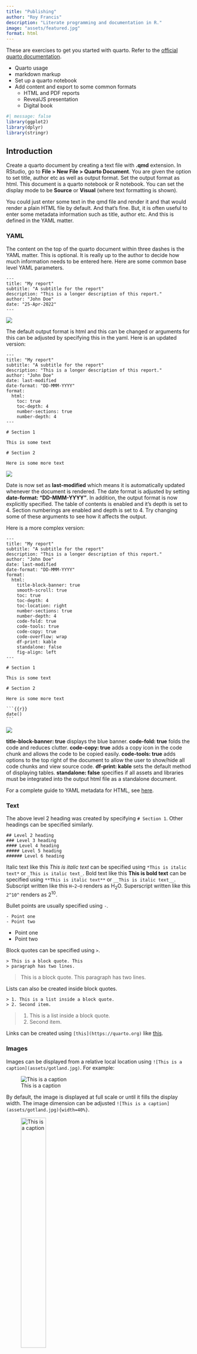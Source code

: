 ```yaml
---
title: "Publishing"
author: "Roy Francis"
description: "Literate programming and documentation in R."
image: "assets/featured.jpg"
format: html
---
```


::: callout-note
These are exercises to get you started with quarto. Refer to the [official quarto documentation](https://quarto.org).

- Quarto usage
- markdown markup
- Set up a quarto notebook
- Add content and export to some common formats
  - HTML and PDF reports
  - RevealJS presentation
  - Digital book
:::

```r
#| message: false
library(ggplot2)
library(dplyr)
library(stringr)
```

## Introduction

Create a quarto document by creating a text file with **.qmd** extension. In RStudio, go to **File > New File > Quarto Document**. You are given the option to set title, author etc as well as output format. Set the output format as html. This document is a quarto notebook or R notebook. You can set the display mode to be **Source** or **Visual** (where text formatting is shown).

You could just enter some text in the qmd file and render it and that would render a plain HTML file by default. And that's fine. But, it is often useful to enter some metadata information such as title, author etc. And this is defined in the YAML matter.

### YAML

The content on the top of the quarto document within three dashes is the YAML matter. This is optional. It is really up to the author to decide how much information needs to be entered here. Here are some common base level YAML parameters.

````
---
title: "My report"
subtitle: "A subtitle for the report"
description: "This is a longer description of this report."
author: "John Doe"
date: "25-Apr-2022"
---
````

::: {.shadow}
![](assets/report-a.png)
:::

The default output format is html and this can be changed or arguments for this can be adjusted by specifying this in the yaml. Here is an updated version:

````
---
title: "My report"
subtitle: "A subtitle for the report"
description: "This is a longer description of this report."
author: "John Doe"
date: last-modified
date-format: "DD-MMM-YYYY"
format:
  html:
    toc: true
    toc-depth: 4
    number-sections: true
    number-depth: 4
---

# Section 1

This is some text

# Section 2

Here is some more text
````

::: {.shadow}
![](assets/report-b.png)
:::

Date is now set as **last-modified** which means it is automatically updated whenever the document is rendered. The date format is adjusted by setting **date-format: "DD-MMM-YYYY"**. In addition, the output format is now explicitly specified. The table of contents is enabled and it's depth is set to 4. Section numberings are enabled and depth is set to 4. Try changing some of these arguments to see how it affects the output.

Here is a more complex version:

````
---
title: "My report"
subtitle: "A subtitle for the report"
description: "This is a longer description of this report."
author: "John Doe"
date: last-modified
date-format: "DD-MMM-YYYY"
format:
  html:
    title-block-banner: true
    smooth-scroll: true
    toc: true
    toc-depth: 4
    toc-location: right
    number-sections: true
    number-depth: 4
    code-fold: true
    code-tools: true
    code-copy: true
    code-overflow: wrap
    df-print: kable
    standalone: false
    fig-align: left
---

# Section 1

This is some text

# Section 2

Here is some more text

```{{r}}
date()
```
````

::: {.shadow}
![](assets/report-c.png)
:::

**title-block-banner: true** displays the blue banner. **code-fold: true** folds the code and reduces clutter. **code-copy: true** adds a copy icon in the code chunk and allows the code to be copied easily. **code-tools: true** adds options to the top right of the document to allow the user to show/hide all code chunks and view source code. **df-print: kable** sets the default method of displaying tables. **standalone: false** specifies if all assets and libraries must be integrated into the output html file as a standalone document.

For a complete guide to YAML metadata for HTML, see [here](https://quarto.org/docs/reference/formats/html.html#metadata).

### Text

The above level 2 heading was created by specifying `# Section 1`. Other headings can be specified similarly.

```
## Level 2 heading  
### Level 3 heading  
#### Level 4 heading  
##### Level 5 heading  
###### Level 6 heading
```

Italic text like this *This is italic text* can be specified using `*This is italic text*` or `_This is italic text_`. Bold text like this **This is bold text** can be specified using `**This is italic text**` or `__This is italic text__`. Subscript written like this `H~2~O` renders as H~2~O. Superscript written like this `2^10^` renders as 2^10^.

Bullet points are usually specified using `-`.

```
- Point one
- Point two
```

- Point one
- Point two

Block quotes can be specified using `>`.

```
> This is a block quote. This
> paragraph has two lines.
```

> This is a block quote. This paragraph has two lines.

Lists can also be created inside block quotes.

```
> 1. This is a list inside a block quote.
> 2. Second item.
```

> 1.  This is a list inside a block quote.
> 2.  Second item.

Links can be created using `[this](https://quarto.org)` like [this](https://quarto.org).

### Images

Images can be displayed from a relative local location using `![This is a caption](assets/gotland.jpg)`. For example:

![This is a caption](assets/gotland.jpg)

By default, the image is displayed at full scale or until it fills the display width. The image dimension can be adjusted `![This is a caption](assets/gotland.jpg){width=40%}`.

![This is a caption](assets/gotland.jpg){width="40%"}

For finer control, raw HTML can be used. For example;

```
<img src="assets/gotland.jpg" width="150px">
```

<img src="assets/gotland.jpg" width="150px"/>

Images can also be displayed using R code. Chunks option `out.width` in RMarkdown can be used to control image display size.

This image is displayed at a size of 200 pixels.

````
```{{r}}
#| out-width: "200px"
knitr::include_graphics("assets/gotland.jpg")
```
````

```r
#| echo: false
#| out-width: "200px"
knitr::include_graphics("assets/gotland.jpg")
```

This image is displayed at a size of 75 pixels.

````
```{{r}}
#| out-width: "75px"
knitr::include_graphics("assets/gotland.jpg")
```
````

```r
#| echo: false
#| out-width: "75px"
knitr::include_graphics("assets/gotland.jpg")
```

### Code

Text can be formatted as code. Code is displayed using monospaced font. Code formatting that stands by itself as a paragraph is called block code. Block codes are specified using three backticks ```` ``` ```` followed by code and then three more backticks.

This text below

````
```
This is generic block code.
```
````

renders like this

```
This is generic block code.
```

Code formatting can also be included in the middle of a sentence. This is called inline code formatting. Using this `` `This is an inline formatted code.` `` renders like this: `This is an inline formatted code.`

The above codes are not actually executed. They are just text formatted in a different font. Code can be executed by specifying the language along with the backticks. Block code formatted as such:

````
```{{r}}
str(iris)
```
````

renders like this:

```r
str(iris)
```

Code blocks are called chunks. The chunk is executed when this document is rendered. In the above example, the rendered output has two chunks; input and output chunks. The rendered code output is also given code highlighting based on the language. For example;

This code chunk

````
```{{r}}
#| eval: false
ggplot(dfr4,aes(x=Month,y=fraction,colour=Year,group=Year))+
  geom_point(size=2)+
  geom_line()+
  labs(x="Month",y="Fraction of support issues")+
  scale_colour_manual(values=c("#000000","#E69F00","#56B4E9",
  "#009E73","#F0E442","#006699","#D55E00","#CC79A7"))+
  theme_bw(base_size=12,base_family="Gidole")+
  theme(panel.border=element_blank(),
        panel.grid.minor=element_blank(),
        panel.grid.major.x=element_blank(),
        axis.ticks=element_blank())
```
````

when rendered (`echo: true` by default, but not evaluated) looks like

```r
#| eval: false
ggplot(dfr4,aes(x=Month,y=fraction,colour=Year,group=Year))+
  geom_point(size=2)+
  geom_line()+
  labs(x="Month",y="Fraction of support issues")+
  scale_colour_manual(values=c("#000000","#E69F00","#56B4E9",
  "#009E73","#F0E442","#006699","#D55E00","#CC79A7"))+
  theme_bw(base_size=12,base_family="Gidole")+
  theme(panel.border=element_blank(),
        panel.grid.minor=element_blank(),
        panel.grid.major.x=element_blank(),
        axis.ticks=element_blank())
```

The behaviour of code chunks can be adjusted using chunk parameters or execution options. The chunk has several options which can be used to control chunk properties.

Using `eval: false` prevents that chunk from being executed. `eval: true` which is the default, executes the chunk. Using `echo: false` prevents the code from that chunk from being displayed. Using `output: false` hides the output from that chunk. Here are some of them:

| Option  | Default  | Description                          |
|---------|----------|--------------------------------------|
| eval    | true     | Evaluates the code in this chunk     |
| echo    | true     | Display the code                     |
| output  | true     | true, false or asis                  |
| warning | true     | Display warnings from code execution |
| error   | false    | Display error from code execution    |
| message | true     | Display messages from this chunk     |
| include | true     | Include this chunk or not            |

Chunk options are specified like this:

````
```{{r}}
#| eval: false
#| echo: false
#| fig-height: 6
#| fig-width: 7
```
````

These chunk arguments or execution options can also be set globally in the YAML matter.

```
---
execute:
  eval: true
  echo: false
---
```

There are many other [execution options](https://quarto.org/docs/computations/execution-options.html). 

### Tables

This is a table with a label and a dynamically generated caption.

````
```{{r}}
#| label: tbl-iris
#| tbl-cap: !expr paste0("The column names are",paste(colnames(iris),collapse=", "))

head(iris)
```
````

```r
#| echo: false
#| label: tbl-iris
#| tbl-cap: !expr paste0("The column names are",paste(colnames(iris),collapse=", "))

head(iris)
```

Tables can be also be simple markdown.

```
|#|Sepal.Length|Sepal.Width|Petal.Length|Petal.Width|Species|
|---|---|---|---|---|---|
|1|5.1|3.5|1.4|0.2|setosa|
|2|4.9|3.0|1.4|0.2|setosa|
|3|4.7|3.2|1.3|0.2|setosa|
|4|4.6|3.1|1.5|0.2|setosa|

: This is a caption {#tbl-markdown-table}
```

|#|Sepal.Length|Sepal.Width|Petal.Length|Petal.Width|Species|
|---|---|---|---|---|---|
|1|5.1|3.5|1.4|0.2|setosa|
|2|4.9|3.0|1.4|0.2|setosa|
|3|4.7|3.2|1.3|0.2|setosa|
|4|4.6|3.1|1.5|0.2|setosa|

: This is a caption {#tbl-markdown-table}

### Plots

R Plots can be plotted like below:

````         
```{{r}}
#| label: fig-plot-a
#| fig-cap: This is a figure caption.
#| fig-height:6
#| fig-width: 6
plot(x=iris$Petal.Length,y=iris$Petal.Width)
```
````

```r
#| echo: false
#| label: fig-plot-a
#| fig-cap: This is a figure caption.
#| fig-height: 6
#| fig-width: 6
plot(x=iris$Petal.Length,y=iris$Petal.Width)
```

### Export

The quarto notebook can be exported into various format. The most common formats are HTML and PDF.

#### HTML

The quarto document can be previewed as an HTML inside RStudio by clicking the 'Render' button.

The document can be exported from R using the **quarto** R package.

```r
#| eval: false
quarto::quarto_render("document.qmd")
```

The document can be rendered from the terminal as such:

```bash
#| eval: false
quarto render document.qmd
```

HTML documents can be opened and viewed in any standard browser such as Chrome, Safari, Firefox etc.

#### PDF

A qmd document can be converted to a PDF. Behind the scenes, the markdown is converted to TeX format. The conversion to PDF needs a tool that understands TeX format and converts to PDF. This can be softwares like 'MacTeX', 'MikTeX' etc. which needs to be installed on the system beforehand. A light-weight option is to install R package **tinytex**.

The **format** argument in the YAML matter must be changed to `pdf`, and the **pdf-engine** option may need to be changed as needed. If using **tinytex**, set **pdf-engine: pdflatex**.

Sometimes TeX converters may need additional libraries which may need to be installed. And all features of HTML are not supported on TeX which may return errors.

See [here](https://quarto.org/docs/reference/formats/pdf.html) for more PDF options.

## Report

Try to recreate the report below:

::: {.shadow}
![](challenges/report.png)
:::

Click [here](challenges/report.html) to view the sample report. The source code for the page is available on the page.

The aim of the report is to subset the iris dataset and create a report on the subsetted data.

This is how the YAML metadata is organised:

```{{yaml}}
---
subtitle: "Parameterized report"
author: "John Doe"
date: last-modified
format:
  html:
    title-block-banner: true
    toc: true
    number-sections: true
    theme: pulse
    highlight: kate
    code-tools: true
    fig-align: left

params:
  name: setosa
---
```

- Since this a parameterized report, `params` is defined in the YAML metadata. Here we have one parameter `name` with default value **setosa**. The parameter can be passed in while rendering the document. If no parameter is passed, the default value is used.
- The title takes this parameter to create a title with the name.
- The output format is set to `html`.
- Table of contents (`toc`) is enabled.
- `title-block-banner` is enabled
- The theme is set to `pulse`. More themes are available at [bootswatch](https://bootswatch.com)
- `code-tools` creates a widget on the top right side of the document to view source code.

A heading is created through code using param value.

````
```{{r}}
#| echo: false
#| output: asis
cat("## ",params$name)
```
````

This code chunk is used to create a plot along with plot caption and plot numbering.

````
```{{r}}
#| label: fig-scatterplot
#| fig-cap: !expr paste0("Scatterplot of ",params$name," species.")
ggplot(iris_filtered,aes(Sepal.Length,Petal.Length,col=Species))+
    geom_point()+
    labs(title=params$name)
```
````

- It is important that the figure label starts with `fig-`
- The figure caption can be generated from code using the special `!expr` usage
- Try to create a new report for the species **versicolor**
- Try to convert the document to PDF

HTML ouputs are documented [here](https://quarto.org/docs/output-formats/html-basics.html).

## RevealJS

Now, we will convert the report to a presentation using revealjs. [Here](challenges/revealjs.html) is how the final presentation will look like.

- The most important change is `format: html` to `format: revealjs`
- Slides are defined by heading `##`
- Slides can be hidden using `{visibility="hidden"}`

```
## Title {visibility="hidden"}
```

- Incremental lists can be created like this

```
::: {.incremental}
- Eat spaghetti
- Drink wine
:::
```

- Columns can be defined like this

```
:::: {.columns}

::: {.column width="40%"}
Left column
:::

::: {.column width="60%"}
Right column
:::

::::
```

- Speaker view is created like this:

```
::: {.notes}
Speaker notes go here.
:::
```

This can be viewed by pressing the <kbd>S</kbd> key.

- The presentation theme can be changed

```
format:
  revealjs: 
    theme: dark
```

- Minor slide content can be defined as below. This content will be smaller font size and pushed to the bottom.

```
::: aside
Some additional commentary of more peripheral interest.
:::
```

- Code chunks can have line highlighting

````
```{{r code-line-numbers="4-5"}}
library(ggplot2)

ggplot(iris,aes(Sepal.Length, Petal.Length))+
  geom_point()+
  theme_bw()
```
````

- Tabset panels

```
::: {.panel-tabset}

### Tab A

Content for `Tab A`

### Tab B

Content for `Tab B`

:::
```

RevealJS features are documented [here](https://quarto.org/docs/presentations/revealjs/).

